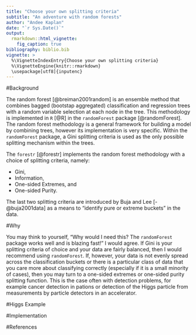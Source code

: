 ```yaml
---
title: "Choose your own splitting criteria"
subtitle: "An adventure with random forests"
author: "Andee Kaplan"
date: "`r Sys.Date()`"
output: 
  rmarkdown::html_vignette:
    fig_caption: true
bibliography: biblio.bib
vignette: >
  %\VignetteIndexEntry{Choose your own splitting criteria}
  %\VignetteEngine{knitr::rmarkdown}
  \usepackage[utf8]{inputenc}
---
```


#Background

The random forest [@breiman2001random] is an ensemble method that combines bagged (bootstap aggregated) classification and regression trees with a random variable selection at each node in the tree. This methodology is implemented in `R` [@R] in the `randomForest` package [@randomForest]. The random forest methodology is a general framework for building a model by combining trees, however its implementation is very specific. Within the `randomForest` package, a Gini splitting criteria is used as the only possible splitting mechanism within the trees.

The `forestr` [@forestr] implements the random forest methodology with a choice of splitting criteria, namely:

  - Gini,
  - Information,
  - One-sided Extremes, and
  - One-sided Purity.
  
The last two splitting criteria are introduced by Buja and Lee [-@buja2001data] as a means to "identify pure or extreme buckets" in the data.

#Why

You may think to yourself, "Why would I need this? The `randomForest` package works well and is blazing fast!" I would agree. If Gini is your splitting criteria of choice and your data are fairly balanced, then I would recommend using `randomForest`. If, however, your data is not evenly spread across the classification buckets or there is a particular class of data that you care more about classifying correctly (especially if it is a small minority of cases), then you may turn to a one-sided extremes or one-sided purity splitting function. This is the case often with detection problems, for example cancer detection in pations or detection of the Higgs particle from measurements by particle detectors in an accelerator.

#Higgs Example


#Implementation

#References
